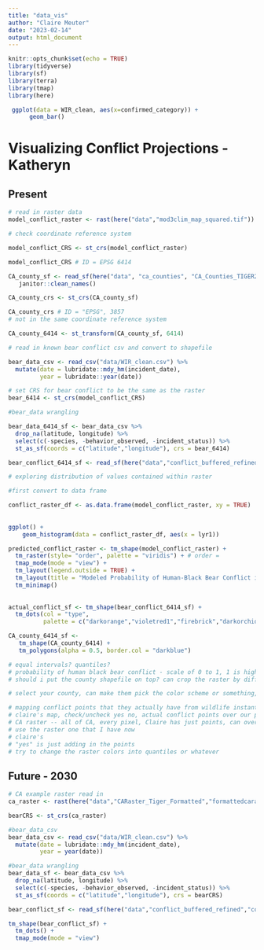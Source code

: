 ```yaml
---
title: "data_vis"
author: "Claire Meuter"
date: "2023-02-14"
output: html_document
---
```


```r
knitr::opts_chunk$set(echo = TRUE)
library(tidyverse)
library(sf)
library(terra)
library(tmap)
library(here)
```

```r
 ggplot(data = WIR_clean, aes(x=confirmed_category)) +
      geom_bar()
```


# Visualizing Conflict Projections - Katheryn

## Present
```r
# read in raster data
model_conflict_raster <- rast(here("data","mod3clim_map_squared.tif"))

# check coordinate reference system

model_conflict_CRS <- st_crs(model_conflict_raster)

model_conflict_CRS # ID = EPSG 6414

CA_county_sf <- read_sf(here("data", "ca_counties", "CA_Counties_TIGER2016.shp")) %>% 
   janitor::clean_names()

CA_county_crs <- st_crs(CA_county_sf) 

CA_county_crs # ID = "EPSG", 3857
# not in the same coordinate reference system

CA_county_6414 <- st_transform(CA_county_sf, 6414)

# read in known bear conflict csv and convert to shapefile 

bear_data_csv <- read_csv("data/WIR_clean.csv") %>%
  mutate(date = lubridate::mdy_hm(incident_date),
         year = lubridate::year(date))

# set CRS for bear conflict to be the same as the raster
bear_6414 <- st_crs(model_conflict_CRS)

#bear_data wrangling

bear_data_6414_sf <- bear_data_csv %>%
  drop_na(latitude, longitude) %>%
  select(c(-species, -behavior_observed, -incident_status)) %>%
  st_as_sf(coords = c("latitude","longitude"), crs = bear_6414)

bear_conflict_6414_sf <- read_sf(here("data","conflict_buffered_refined","conflict_buffered_refined.shp"))

```

```r
# exploring distribution of values contained within raster

#first convert to data frame 

conflict_raster_df <- as.data.frame(model_conflict_raster, xy = TRUE)
  
  
ggplot() +
    geom_histogram(data = conflict_raster_df, aes(x = lyr1))
```


```r
predicted_conflict_raster <- tm_shape(model_conflict_raster) +
  tm_raster(style= "order", palette = "viridis") + # order = 
  tmap_mode(mode = "view") +
  tm_layout(legend.outside = TRUE) +
  tm_layout(title = "Modeled Probability of Human-Black Bear Conflict in California", title.size = 1.5, title.position = c("right", "top")) +
  tm_minimap()
  
  
actual_conflict_sf <- tm_shape(bear_conflict_6414_sf) +
  tm_dots(col = "type",
          palette = c("darkorange","violetred1","firebrick","darkorchid1"))

CA_county_6414_sf <- 
   tm_shape(CA_county_6414) +
   tm_polygons(alpha = 0.5, border.col = "darkblue") 

# equal intervals? quantiles? 
# probability of human black bear conflict - scale of 0 to 1, 1 is high probability
# should i put the county shapefile on top? can crop the raster by different counties --- function called crop() can probably make it reactive, that would zoom the map in to specific maps

# select your county, can make them pick the color scheme or something, not necessarily messing with the data

# mapping conflict points that they actually have from wildlife instant report system
# claire's map, check/uncheck yes no, actual conflict points over our projected conflict points
# CA raster -- all of CA, every pixel, Claire has just points, can overlay on top of raster, have a yes or no box widget,overlay actual conflict point over modeled probablity display 
# use the raster one that I have now
# claire's 
# "yes" is just adding in the points
# try to change the raster colors into quantiles or whatever
```

## Future - 2030


```r
# CA example raster read in 
ca_raster <- rast(here("data","CARaster_Tiger_Formatted","formattedcaraster.tif"))

bearCRS <- st_crs(ca_raster)

#bear_data_csv
bear_data_csv <- read_csv("data/WIR_clean.csv") %>%
  mutate(date = lubridate::mdy_hm(incident_date),
         year = year(date))

#bear_data wrangling
bear_data_sf <- bear_data_csv %>%
  drop_na(latitude, longitude) %>%
  select(c(-species, -behavior_observed, -incident_status)) %>%
  st_as_sf(coords = c("latitude","longitude"), crs = bearCRS)

bear_conflict_sf <- read_sf(here("data","conflict_buffered_refined","conflict_buffered_refined.shp"))

tm_shape(bear_conflict_sf) +
  tm_dots() + 
  tmap_mode(mode = "view")

```

